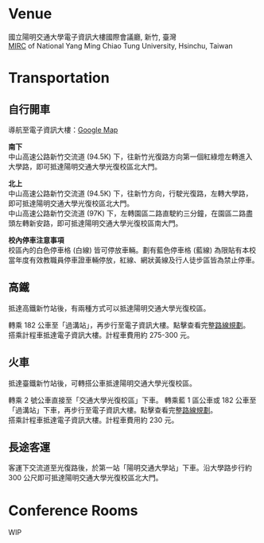 # Venue

國立陽明交通大學電子資訊大樓國際會議廳, 新竹, 臺灣  
[MIRC](https://eic2.web.nycu.edu.tw/) of National Yang Ming Chiao Tung University, Hsinchu, Taiwan

# Transportation

## 自行開車
導航至電子資訊大樓：[Google Map](https://maps.app.goo.gl/MttEZQraQ3usSbj47?g_st=ic)

**南下**  
中山高速公路新竹交流道 (94.5K) 下，往新竹光復路方向第一個紅綠燈左轉進入大學路，即可抵達陽明交通大學光復校區北大門。  

**北上**  
中山高速公路新竹交流道 (94.5K) 下，往新竹方向，行駛光復路，左轉大學路，即可抵達陽明交通大學光復校區北大門。  
中山高速公路新竹交流道 (97K) 下，左轉園區二路直駛約三分鐘，在園區二路盡頭左轉新安路，即可抵達陽明交通大學光復校區南大門。  

**校內停車注意事項**  
校區內的白色停車格 (白線) 皆可停放車輛。劃有藍色停車格 (藍線) 為限貼有本校當年度有效教職員停車證車輛停放，紅線、網狀黃線及行人徒步區皆為禁止停車。

## 高鐵

抵達高鐵新竹站後，有兩種方式可以抵達陽明交通大學光復校區。

轉乘 182 公車至「過溝站」，再步行至電子資訊大樓。點擊查看完整[路線規劃](https://maps.app.goo.gl/jKxZsBMHAJpbqr4i7)。  
搭乘計程車抵達電子資訊大樓。計程車費用約 275-300 元。

## 火車

抵達臺鐵新竹站後，可轉搭公車抵達陽明交通大學光復校區。

轉乘 2 號公車直接至「交通大學光復校區」下車。
轉乘藍 1 區公車或 182 公車至「過溝站」下車，再步行至電子資訊大樓。點擊查看完整[路線規劃](https://maps.app.goo.gl/GU7nbFYjc5bPLJPD8)。  
搭乘計程車抵達電子資訊大樓。計程車費用約 230 元。

## 長途客運

客運下交流道至光復路後，於第一站「陽明交通大學站」下車。沿大學路步行約 300 公尺即可抵達陽明交通大學光復校區北大門。


# Conference Rooms

WIP




